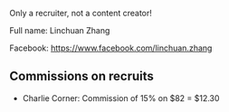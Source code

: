 Only a recruiter, not a content creator!

Full name: Linchuan Zhang

Facebook: https://www.facebook.com/linchuan.zhang

== Commissions on recruits ==

* Charlie Corner: Commission of 15% on $82 = $12.30
